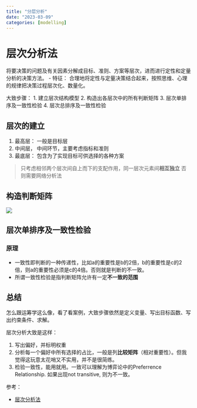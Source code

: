```yaml
---
title: "分层分析"
date: "2023-03-09"
categories: [modelling]
---
```


# 层次分析法

将要决策的问题及有关因素分解成目标、准则、方案等层次，进而进行定性和定量分析的决策方法。
- 特征： 合理地将定性与定量决策结合起来，按照思维、心理的规律把决策过程层次化、数量化。

大致步骤：
1. 建立层次结构模型
2. 构造出各层次中的所有判断矩阵
3. 层次单排序及一致性检验
4. 层次总排序及一致性检验

## 层次的建立

1. 最高层： 一般是目标层
2. 中间层， 中间环节，主要考虑指标和准则
3. 最底层： 包含为了实现目标可供选择的各种方案

> 只考虑相邻两个层次间自上而下的支配作用，同一层次元素间**相互独立**
> 否则需要网络分析法

## 构造判断矩阵

![](/image/modelling/comparing_matrix.png)




## 层次单排序及一致性检验

### 原理

- 一致性即判断的一种传递性，比如a的重要性是b的2倍，b的重要性是c的2倍，则a的重要性必须是c的4倍。否则就是判断的不一致。
- 所谓一致性检验是指判断矩阵允许有一定**不一致的范围**

## 总结

怎么跟运筹学这么像，看了看案例，大致步骤依然是定义变量、写出目标函数、写出约束条件、求解。

层次分析大致是这样：

1. 写出偏好，并标明权重
2. 分析每一个偏好中所有选择的占比，一般是列**比较矩阵**（相对重要性）。但我觉得这玩意太花哨又不实用，并不是很简练。
3. 检验一致性，能用就用。一致可以理解为博弈论中的Preferrence Relationship. 如果出现not transitive, 则为不一致。

参考：

- <a href="https://www.cnblogs.com/BlueMountain-HaggenDazs/p/4278049.html">层次分析法</a>